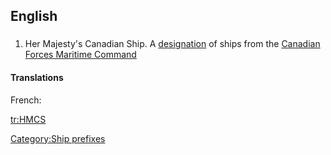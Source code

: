 {{wikipedia|Her Majesty's Canadian Ship}}
==English==
==={{initialism}}===
{{infl|en|initialism}}
#Her Majesty's Canadian Ship. A [[designation]] of ships from the [[w:Canadian Forces Maritime Command|Canadian Forces Maritime Command]]

====Translations====
{{trans-top|Ship designation}}
French: {{t-|fr|NCSM}}
{{trans-mid}}
{{trans-bot}}

[[Category:Ship prefixes]]

[[tr:HMCS]]